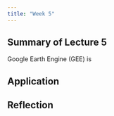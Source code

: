 ```yaml
---
title: "Week 5"
---
```


<div style="text-align: justify">

## Summary of Lecture 5

Google Earth Engine (GEE) is

## Application

## Reflection
